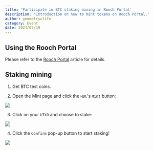 ```yaml
---
title: 'Participate in BTC staking mining in Rooch Portal'
description: "Introduction on how to mint tokens on Rooch Portal."
author: geometryolife
category: Event
date: 2024/07/19
---
```



<PostHeader />

## Using the Rooch Portal

Please refer to the [Rooch Portal](../learn/miscellaneous/portal) article for details.

## Staking mining

1. Get BTC test coins.

2. Open the Mint page and click the `HDC`'s `Mint` button:

![](/blog/portal-mint/portal-mint.png)

3. Click on your `UTXO` and choose to stake:

![](/blog/portal-mint/utxo.png)

4. Click the `Confirm` pop-up button to start staking!

![](/blog/portal-mint/staking-confirm.png)
